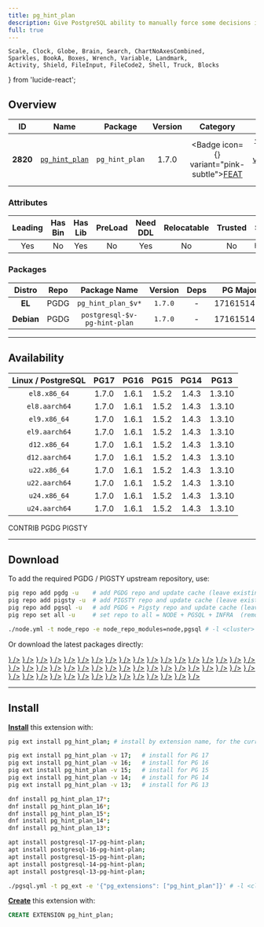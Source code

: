 ```yaml
---
title: pg_hint_plan
description: Give PostgreSQL ability to manually force some decisions in execution plans.
full: true
---
```


    Scale, Clock, Globe, Brain, Search, ChartNoAxesCombined,
    Sparkles, BookA, Boxes, Wrench, Variable, Landmark,
    Activity, Shield, FileInput, FileCode2, Shell, Truck, Blocks
} from 'lucide-react';

## Overview

| <TooltipIconButton tooltip="Extension unique identifier" side="top">ID</TooltipIconButton> | <TooltipIconButton tooltip="Extension name" side="top">Name</TooltipIconButton> | <TooltipIconButton tooltip="Package name for installation" side="top">Package</TooltipIconButton> | <TooltipIconButton tooltip="Latest available extension version" side="top">Version</TooltipIconButton> | <TooltipIconButton tooltip="Extension category" side="top">Category</TooltipIconButton> | <TooltipIconButton tooltip="Open source license" side="top">License</TooltipIconButton> | <TooltipIconButton tooltip="Programming language" side="top">Lang</TooltipIconButton> |
|:--------:|:--------:|:----------:|:--------------:|:---------------------------------------:|:------------------------------------------------------:|:----:|
| **2820** | [`pg_hint_plan`](https://github.com/ossc-db/pg_hint_plan) | `pg_hint_plan` | 1.7.0 | <Badge icon={<Sparkles />} variant="pink-subtle"><a href="/ext/feat" className="no-underline">FEAT</a></Badge> | <a href="/ext/list/license#bsd-3-clause" className="no-underline"><Badge icon={<Scale />} variant="blue-subtle">BSD 3-Clause</Badge></a> | <a href="/ext/list/lang#c"><Badge icon={<FileCode2 />} variant="blue-subtle">C</Badge></a> |

### Attributes

| <TooltipIconButton tooltip="The Primary Leading extension in the Package" side="top">Leading</TooltipIconButton> | <TooltipIconButton tooltip="Contains binary utils" side="top">Has Bin</TooltipIconButton> | <TooltipIconButton tooltip="Contains .so shared library files" side="top">Has Lib</TooltipIconButton> | <TooltipIconButton tooltip="Requires preloading via shared_preload_libraries" side="top">PreLoad</TooltipIconButton> | <TooltipIconButton tooltip="Requires CREATE EXTENSION DDL command" side="top">Need DDL</TooltipIconButton> | <TooltipIconButton tooltip="Can be installed in any schema" side="top">Relocatable</TooltipIconButton> | <TooltipIconButton tooltip="Can be created by non-superuser" side="top">Trusted</TooltipIconButton> | <TooltipIconButton tooltip="Schemas used by this extension" side="top">Schemas</TooltipIconButton> |
|:-------:|:-------:|:-------:|:-------:|:--------:|:-----------:|:-------:|:-------:|
| Yes | No | Yes | No | Yes | No | No | `hint_plan` |

### Packages

| <TooltipIconButton tooltip="Linux distribution family, EL or Debian" side="top">Distro</TooltipIconButton> | <TooltipIconButton tooltip="Package repository" side="top">Repo</TooltipIconButton> | <TooltipIconButton tooltip="The RPM/DEB Package Name Pattern (replace $v with real pg major)" side="top">Package Name</TooltipIconButton> | <TooltipIconButton tooltip="Latest package version" side="top">Version</TooltipIconButton> | <TooltipIconButton tooltip="RPM/DEB Package dependencies" side="top">Deps</TooltipIconButton> | <TooltipIconButton tooltip="Available in these PostgreSQL Major Versions" side="top">PG Major</TooltipIconButton> |
|:----------:|:--------:|:------------------------:|:-----------:|:------------:|:------------------:|
|   **EL**   | <Badge variant="blue-subtle"><span className="font-bold">PGDG</span></Badge> | `pg_hint_plan_$v*` | `1.7.0` | - | <Badge variant="green-subtle">17</Badge><Badge variant="green-subtle">16</Badge><Badge variant="green-subtle">15</Badge><Badge variant="green-subtle">14</Badge><Badge variant="green-subtle">13</Badge> |
| **Debian** | <Badge variant="blue-subtle"><span className="font-bold">PGDG</span></Badge> | `postgresql-$v-pg-hint-plan` | `1.7.0` | - | <Badge variant="green-subtle">17</Badge><Badge variant="green-subtle">16</Badge><Badge variant="green-subtle">15</Badge><Badge variant="green-subtle">14</Badge><Badge variant="green-subtle">13</Badge> |



------

## Availability

| <TooltipIconButton tooltip="Linux Distro Arch / PostgreSQL Major Version" side="top">Linux / PostgreSQL </TooltipIconButton> | **PG17** | **PG16** | **PG15** | **PG14** | **PG13** |
|:-----:|:-----:|:-----:|:-----:|:-----:|:-----:|
| `el8.x86_64` | <Badge variant="blue-subtle">1.7.0</Badge> | <Badge variant="blue-subtle">1.6.1</Badge> | <Badge variant="blue-subtle">1.5.2</Badge> | <Badge variant="blue-subtle">1.4.3</Badge> | <Badge variant="blue-subtle">1.3.10</Badge> |
| `el8.aarch64` | <Badge variant="blue-subtle">1.7.0</Badge> | <Badge variant="blue-subtle">1.6.1</Badge> | <Badge variant="blue-subtle">1.5.2</Badge> | <Badge variant="blue-subtle">1.4.3</Badge> | <Badge variant="blue-subtle">1.3.10</Badge> |
| `el9.x86_64` | <Badge variant="blue-subtle">1.7.0</Badge> | <Badge variant="blue-subtle">1.6.1</Badge> | <Badge variant="blue-subtle">1.5.2</Badge> | <Badge variant="blue-subtle">1.4.3</Badge> | <Badge variant="blue-subtle">1.3.10</Badge> |
| `el9.aarch64` | <Badge variant="blue-subtle">1.7.0</Badge> | <Badge variant="blue-subtle">1.6.1</Badge> | <Badge variant="blue-subtle">1.5.2</Badge> | <Badge variant="blue-subtle">1.4.3</Badge> | <Badge variant="blue-subtle">1.3.10</Badge> |
| `d12.x86_64` | <Badge variant="blue-subtle">1.7.0</Badge> | <Badge variant="blue-subtle">1.6.1</Badge> | <Badge variant="blue-subtle">1.5.2</Badge> | <Badge variant="blue-subtle">1.4.3</Badge> | <Badge variant="blue-subtle">1.3.10</Badge> |
| `d12.aarch64` | <Badge variant="blue-subtle">1.7.0</Badge> | <Badge variant="blue-subtle">1.6.1</Badge> | <Badge variant="blue-subtle">1.5.2</Badge> | <Badge variant="blue-subtle">1.4.3</Badge> | <Badge variant="blue-subtle">1.3.10</Badge> |
| `u22.x86_64` | <Badge variant="blue-subtle">1.7.0</Badge> | <Badge variant="blue-subtle">1.6.1</Badge> | <Badge variant="blue-subtle">1.5.2</Badge> | <Badge variant="blue-subtle">1.4.3</Badge> | <Badge variant="blue-subtle">1.3.10</Badge> |
| `u22.aarch64` | <Badge variant="blue-subtle">1.7.0</Badge> | <Badge variant="blue-subtle">1.6.1</Badge> | <Badge variant="blue-subtle">1.5.2</Badge> | <Badge variant="blue-subtle">1.4.3</Badge> | <Badge variant="blue-subtle">1.3.10</Badge> |
| `u24.x86_64` | <Badge variant="blue-subtle">1.7.0</Badge> | <Badge variant="blue-subtle">1.6.1</Badge> | <Badge variant="blue-subtle">1.5.2</Badge> | <Badge variant="blue-subtle">1.4.3</Badge> | <Badge variant="blue-subtle">1.3.10</Badge> |
| `u24.aarch64` | <Badge variant="blue-subtle">1.7.0</Badge> | <Badge variant="blue-subtle">1.6.1</Badge> | <Badge variant="blue-subtle">1.5.2</Badge> | <Badge variant="blue-subtle">1.4.3</Badge> | <Badge variant="blue-subtle">1.3.10</Badge> |

<Badge variant="green-subtle"><span className="font-black">CONTRIB</span></Badge> <Badge variant="blue-subtle"><span className="font-black">PGDG</span></Badge> <Badge variant="amber-subtle"><span className="font-black">PIGSTY</span></Badge>

------

## Download

To add the required PGDG / PIGSTY upstream repository, use:

```bash tab="pig"
pig repo add pgdg -u    # add PGDG repo and update cache (leave existing repos)
pig repo add pigsty -u  # add PIGSTY repo and update cache (leave existing repos)
pig repo add pgsql -u   # add PGDG + Pigsty repo and update cache (leave existing repos)
pig repo set all -u     # set repo to all = NODE + PGSQL + INFRA  (remove existing repos)
```
```bash tab="pigsty"
./node.yml -t node_repo -e node_repo_modules=node,pgsql # -l <cluster>
```

Or download the latest packages directly:

<Files>
    <Folder name="el8.x86_64">
        <a href="https://download.postgresql.org/pub/repos/yum/17/redhat/rhel-8-x86_64/pg_hint_plan_17-1.7.0-1PGDG.rhel8.x86_64.rpm"><File name="pg_hint_plan_17-1.7.0-1PGDG.rhel8.x86_64.rpm" icon={<Package className="text-emerald-500" />} /></a>
        <a href="https://download.postgresql.org/pub/repos/yum/16/redhat/rhel-8-x86_64/pg_hint_plan_16-1.6.1-1PGDG.rhel8.x86_64.rpm"><File name="pg_hint_plan_16-1.6.1-1PGDG.rhel8.x86_64.rpm" icon={<Package className="text-emerald-500" />} /></a>
        <a href="https://download.postgresql.org/pub/repos/yum/15/redhat/rhel-8-x86_64/pg_hint_plan_15-1.5.2-1PGDG.rhel8.x86_64.rpm"><File name="pg_hint_plan_15-1.5.2-1PGDG.rhel8.x86_64.rpm" icon={<Package className="text-emerald-500" />} /></a>
        <a href="https://download.postgresql.org/pub/repos/yum/14/redhat/rhel-8-x86_64/pg_hint_plan_14-1.4.3-1PGDG.rhel8.x86_64.rpm"><File name="pg_hint_plan_14-1.4.3-1PGDG.rhel8.x86_64.rpm" icon={<Package className="text-emerald-500" />} /></a>
        <a href="https://download.postgresql.org/pub/repos/yum/13/redhat/rhel-8-x86_64/pg_hint_plan_13-1.3.10-1PGDG.rhel8.x86_64.rpm"><File name="pg_hint_plan_13-1.3.10-1PGDG.rhel8.x86_64.rpm" icon={<Package className="text-emerald-500" />} /></a>
    </Folder>
    <Folder name="el8.aarch64">
        <a href="https://download.postgresql.org/pub/repos/yum/17/redhat/rhel-8-aarch64/pg_hint_plan_17-1.7.0-1PGDG.rhel8.aarch64.rpm"><File name="pg_hint_plan_17-1.7.0-1PGDG.rhel8.aarch64.rpm" icon={<Package className="text-orange-500" />} /></a>
        <a href="https://download.postgresql.org/pub/repos/yum/16/redhat/rhel-8-aarch64/pg_hint_plan_16-1.6.1-1PGDG.rhel8.aarch64.rpm"><File name="pg_hint_plan_16-1.6.1-1PGDG.rhel8.aarch64.rpm" icon={<Package className="text-orange-500" />} /></a>
        <a href="https://download.postgresql.org/pub/repos/yum/15/redhat/rhel-8-aarch64/pg_hint_plan_15-1.5.2-1PGDG.rhel8.aarch64.rpm"><File name="pg_hint_plan_15-1.5.2-1PGDG.rhel8.aarch64.rpm" icon={<Package className="text-orange-500" />} /></a>
        <a href="https://download.postgresql.org/pub/repos/yum/14/redhat/rhel-8-aarch64/pg_hint_plan_14-1.4.3-1PGDG.rhel8.aarch64.rpm"><File name="pg_hint_plan_14-1.4.3-1PGDG.rhel8.aarch64.rpm" icon={<Package className="text-orange-500" />} /></a>
        <a href="https://download.postgresql.org/pub/repos/yum/13/redhat/rhel-8-aarch64/pg_hint_plan_13-1.3.10-1PGDG.rhel8.aarch64.rpm"><File name="pg_hint_plan_13-1.3.10-1PGDG.rhel8.aarch64.rpm" icon={<Package className="text-orange-500" />} /></a>
    </Folder>
    <Folder name="el9.x86_64">
        <a href="https://download.postgresql.org/pub/repos/yum/17/redhat/rhel-9-x86_64/pg_hint_plan_17-1.7.0-1PGDG.rhel9.x86_64.rpm"><File name="pg_hint_plan_17-1.7.0-1PGDG.rhel9.x86_64.rpm" icon={<Package className="text-emerald-500" />} /></a>
        <a href="https://download.postgresql.org/pub/repos/yum/16/redhat/rhel-9-x86_64/pg_hint_plan_16-1.6.1-1PGDG.rhel9.x86_64.rpm"><File name="pg_hint_plan_16-1.6.1-1PGDG.rhel9.x86_64.rpm" icon={<Package className="text-emerald-500" />} /></a>
        <a href="https://download.postgresql.org/pub/repos/yum/15/redhat/rhel-9-x86_64/pg_hint_plan_15-1.5.2-1PGDG.rhel9.x86_64.rpm"><File name="pg_hint_plan_15-1.5.2-1PGDG.rhel9.x86_64.rpm" icon={<Package className="text-emerald-500" />} /></a>
        <a href="https://download.postgresql.org/pub/repos/yum/14/redhat/rhel-9-x86_64/pg_hint_plan_14-1.4.3-1PGDG.rhel9.x86_64.rpm"><File name="pg_hint_plan_14-1.4.3-1PGDG.rhel9.x86_64.rpm" icon={<Package className="text-emerald-500" />} /></a>
        <a href="https://download.postgresql.org/pub/repos/yum/13/redhat/rhel-9-x86_64/pg_hint_plan_13-1.3.10-1PGDG.rhel9.x86_64.rpm"><File name="pg_hint_plan_13-1.3.10-1PGDG.rhel9.x86_64.rpm" icon={<Package className="text-emerald-500" />} /></a>
    </Folder>
    <Folder name="el9.aarch64">
        <a href="https://download.postgresql.org/pub/repos/yum/17/redhat/rhel-9-aarch64/pg_hint_plan_17-1.7.0-1PGDG.rhel9.aarch64.rpm"><File name="pg_hint_plan_17-1.7.0-1PGDG.rhel9.aarch64.rpm" icon={<Package className="text-orange-500" />} /></a>
        <a href="https://download.postgresql.org/pub/repos/yum/16/redhat/rhel-9-aarch64/pg_hint_plan_16-1.6.1-1PGDG.rhel9.aarch64.rpm"><File name="pg_hint_plan_16-1.6.1-1PGDG.rhel9.aarch64.rpm" icon={<Package className="text-orange-500" />} /></a>
        <a href="https://download.postgresql.org/pub/repos/yum/15/redhat/rhel-9-aarch64/pg_hint_plan_15-1.5.2-1PGDG.rhel9.aarch64.rpm"><File name="pg_hint_plan_15-1.5.2-1PGDG.rhel9.aarch64.rpm" icon={<Package className="text-orange-500" />} /></a>
        <a href="https://download.postgresql.org/pub/repos/yum/14/redhat/rhel-9-aarch64/pg_hint_plan_14-1.4.3-1PGDG.rhel9.aarch64.rpm"><File name="pg_hint_plan_14-1.4.3-1PGDG.rhel9.aarch64.rpm" icon={<Package className="text-orange-500" />} /></a>
        <a href="https://download.postgresql.org/pub/repos/yum/13/redhat/rhel-9-aarch64/pg_hint_plan_13-1.3.10-1PGDG.rhel9.aarch64.rpm"><File name="pg_hint_plan_13-1.3.10-1PGDG.rhel9.aarch64.rpm" icon={<Package className="text-orange-500" />} /></a>
    </Folder>
    <Folder name="d12.x86_64">
        <a href="https://apt.postgresql.org/pub/repos/apt/pool/main/p/pg-hint-plan-17/postgresql-17-pg-hint-plan_1.7.0-1.pgdg120+1_arm64.deb"><File name="postgresql-17-pg-hint-plan_1.7.0-1.pgdg120+1_arm64.deb" icon={<Box className="text-emerald-500" />} /></a>
        <a href="https://apt.postgresql.org/pub/repos/apt/pool/main/p/pg-hint-plan-16/postgresql-16-pg-hint-plan_1.6.1-1.pgdg120+1_arm64.deb"><File name="postgresql-16-pg-hint-plan_1.6.1-1.pgdg120+1_arm64.deb" icon={<Box className="text-emerald-500" />} /></a>
        <a href="https://apt.postgresql.org/pub/repos/apt/pool/main/p/pg-hint-plan-15/postgresql-15-pg-hint-plan_1.5.2-1.pgdg120+1_arm64.deb"><File name="postgresql-15-pg-hint-plan_1.5.2-1.pgdg120+1_arm64.deb" icon={<Box className="text-emerald-500" />} /></a>
        <a href="https://apt.postgresql.org/pub/repos/apt/pool/main/p/pg-hint-plan-14/postgresql-14-pg-hint-plan_1.4.3-1.pgdg120+1_arm64.deb"><File name="postgresql-14-pg-hint-plan_1.4.3-1.pgdg120+1_arm64.deb" icon={<Box className="text-emerald-500" />} /></a>
        <a href="https://apt.postgresql.org/pub/repos/apt/pool/main/p/pg-hint-plan-13/postgresql-13-pg-hint-plan_1.3.10-1.pgdg120+1_arm64.deb"><File name="postgresql-13-pg-hint-plan_1.3.10-1.pgdg120+1_arm64.deb" icon={<Box className="text-emerald-500" />} /></a>
    </Folder>
    <Folder name="d12.aarch64">
        <a href="https://apt.postgresql.org/pub/repos/apt/pool/main/p/pg-hint-plan-17/postgresql-17-pg-hint-plan_1.7.0-1.pgdg120+1_amd64.deb"><File name="postgresql-17-pg-hint-plan_1.7.0-1.pgdg120+1_amd64.deb" icon={<Box className="text-orange-500" />} /></a>
        <a href="https://apt.postgresql.org/pub/repos/apt/pool/main/p/pg-hint-plan-16/postgresql-16-pg-hint-plan_1.6.1-1.pgdg120+1_amd64.deb"><File name="postgresql-16-pg-hint-plan_1.6.1-1.pgdg120+1_amd64.deb" icon={<Box className="text-orange-500" />} /></a>
        <a href="https://apt.postgresql.org/pub/repos/apt/pool/main/p/pg-hint-plan-15/postgresql-15-pg-hint-plan_1.5.2-1.pgdg120+1_amd64.deb"><File name="postgresql-15-pg-hint-plan_1.5.2-1.pgdg120+1_amd64.deb" icon={<Box className="text-orange-500" />} /></a>
        <a href="https://apt.postgresql.org/pub/repos/apt/pool/main/p/pg-hint-plan-14/postgresql-14-pg-hint-plan_1.4.3-1.pgdg120+1_amd64.deb"><File name="postgresql-14-pg-hint-plan_1.4.3-1.pgdg120+1_amd64.deb" icon={<Box className="text-orange-500" />} /></a>
        <a href="https://apt.postgresql.org/pub/repos/apt/pool/main/p/pg-hint-plan-13/postgresql-13-pg-hint-plan_1.3.10-1.pgdg120+1_amd64.deb"><File name="postgresql-13-pg-hint-plan_1.3.10-1.pgdg120+1_amd64.deb" icon={<Box className="text-orange-500" />} /></a>
    </Folder>
    <Folder name="u22.x86_64">
        <a href="https://apt.postgresql.org/pub/repos/apt/pool/main/p/pg-hint-plan-17/postgresql-17-pg-hint-plan_1.7.0-1.pgdg22.04+1_amd64.deb"><File name="postgresql-17-pg-hint-plan_1.7.0-1.pgdg22.04+1_amd64.deb" icon={<Box className="text-emerald-500" />} /></a>
        <a href="https://apt.postgresql.org/pub/repos/apt/pool/main/p/pg-hint-plan-16/postgresql-16-pg-hint-plan_1.6.1-1.pgdg22.04+1_amd64.deb"><File name="postgresql-16-pg-hint-plan_1.6.1-1.pgdg22.04+1_amd64.deb" icon={<Box className="text-emerald-500" />} /></a>
        <a href="https://apt.postgresql.org/pub/repos/apt/pool/main/p/pg-hint-plan-15/postgresql-15-pg-hint-plan_1.5.2-1.pgdg22.04+1_amd64.deb"><File name="postgresql-15-pg-hint-plan_1.5.2-1.pgdg22.04+1_amd64.deb" icon={<Box className="text-emerald-500" />} /></a>
        <a href="https://apt.postgresql.org/pub/repos/apt/pool/main/p/pg-hint-plan-14/postgresql-14-pg-hint-plan_1.4.3-1.pgdg22.04+1_amd64.deb"><File name="postgresql-14-pg-hint-plan_1.4.3-1.pgdg22.04+1_amd64.deb" icon={<Box className="text-emerald-500" />} /></a>
        <a href="https://apt.postgresql.org/pub/repos/apt/pool/main/p/pg-hint-plan-13/postgresql-13-pg-hint-plan_1.3.10-1.pgdg22.04+1_amd64.deb"><File name="postgresql-13-pg-hint-plan_1.3.10-1.pgdg22.04+1_amd64.deb" icon={<Box className="text-emerald-500" />} /></a>
    </Folder>
    <Folder name="u22.aarch64">
        <a href="https://apt.postgresql.org/pub/repos/apt/pool/main/p/pg-hint-plan-17/postgresql-17-pg-hint-plan_1.7.0-1.pgdg22.04+1_arm64.deb"><File name="postgresql-17-pg-hint-plan_1.7.0-1.pgdg22.04+1_arm64.deb" icon={<Box className="text-orange-500" />} /></a>
        <a href="https://apt.postgresql.org/pub/repos/apt/pool/main/p/pg-hint-plan-16/postgresql-16-pg-hint-plan_1.6.1-1.pgdg22.04+1_arm64.deb"><File name="postgresql-16-pg-hint-plan_1.6.1-1.pgdg22.04+1_arm64.deb" icon={<Box className="text-orange-500" />} /></a>
        <a href="https://apt.postgresql.org/pub/repos/apt/pool/main/p/pg-hint-plan-15/postgresql-15-pg-hint-plan_1.5.2-1.pgdg22.04+1_arm64.deb"><File name="postgresql-15-pg-hint-plan_1.5.2-1.pgdg22.04+1_arm64.deb" icon={<Box className="text-orange-500" />} /></a>
        <a href="https://apt.postgresql.org/pub/repos/apt/pool/main/p/pg-hint-plan-14/postgresql-14-pg-hint-plan_1.4.3-1.pgdg22.04+1_arm64.deb"><File name="postgresql-14-pg-hint-plan_1.4.3-1.pgdg22.04+1_arm64.deb" icon={<Box className="text-orange-500" />} /></a>
        <a href="https://apt.postgresql.org/pub/repos/apt/pool/main/p/pg-hint-plan-13/postgresql-13-pg-hint-plan_1.3.10-1.pgdg22.04+1_arm64.deb"><File name="postgresql-13-pg-hint-plan_1.3.10-1.pgdg22.04+1_arm64.deb" icon={<Box className="text-orange-500" />} /></a>
    </Folder>
    <Folder name="u24.x86_64">
        <a href="https://apt.postgresql.org/pub/repos/apt/pool/main/p/pg-hint-plan-17/postgresql-17-pg-hint-plan_1.7.0-1.pgdg24.04+1_amd64.deb"><File name="postgresql-17-pg-hint-plan_1.7.0-1.pgdg24.04+1_amd64.deb" icon={<Box className="text-emerald-500" />} /></a>
        <a href="https://apt.postgresql.org/pub/repos/apt/pool/main/p/pg-hint-plan-16/postgresql-16-pg-hint-plan_1.6.1-1.pgdg24.04+1_amd64.deb"><File name="postgresql-16-pg-hint-plan_1.6.1-1.pgdg24.04+1_amd64.deb" icon={<Box className="text-emerald-500" />} /></a>
        <a href="https://apt.postgresql.org/pub/repos/apt/pool/main/p/pg-hint-plan-15/postgresql-15-pg-hint-plan_1.5.2-1.pgdg24.04+1_amd64.deb"><File name="postgresql-15-pg-hint-plan_1.5.2-1.pgdg24.04+1_amd64.deb" icon={<Box className="text-emerald-500" />} /></a>
        <a href="https://apt.postgresql.org/pub/repos/apt/pool/main/p/pg-hint-plan-14/postgresql-14-pg-hint-plan_1.4.3-1.pgdg24.04+1_amd64.deb"><File name="postgresql-14-pg-hint-plan_1.4.3-1.pgdg24.04+1_amd64.deb" icon={<Box className="text-emerald-500" />} /></a>
        <a href="https://apt.postgresql.org/pub/repos/apt/pool/main/p/pg-hint-plan-13/postgresql-13-pg-hint-plan_1.3.10-1.pgdg24.04+1_amd64.deb"><File name="postgresql-13-pg-hint-plan_1.3.10-1.pgdg24.04+1_amd64.deb" icon={<Box className="text-emerald-500" />} /></a>
    </Folder>
    <Folder name="u24.aarch64">
        <a href="https://apt.postgresql.org/pub/repos/apt/pool/main/p/pg-hint-plan-17/postgresql-17-pg-hint-plan_1.7.0-1.pgdg24.04+1_arm64.deb"><File name="postgresql-17-pg-hint-plan_1.7.0-1.pgdg24.04+1_arm64.deb" icon={<Box className="text-orange-500" />} /></a>
        <a href="https://apt.postgresql.org/pub/repos/apt/pool/main/p/pg-hint-plan-16/postgresql-16-pg-hint-plan_1.6.1-1.pgdg24.04+1_arm64.deb"><File name="postgresql-16-pg-hint-plan_1.6.1-1.pgdg24.04+1_arm64.deb" icon={<Box className="text-orange-500" />} /></a>
        <a href="https://apt.postgresql.org/pub/repos/apt/pool/main/p/pg-hint-plan-15/postgresql-15-pg-hint-plan_1.5.2-1.pgdg24.04+1_arm64.deb"><File name="postgresql-15-pg-hint-plan_1.5.2-1.pgdg24.04+1_arm64.deb" icon={<Box className="text-orange-500" />} /></a>
        <a href="https://apt.postgresql.org/pub/repos/apt/pool/main/p/pg-hint-plan-14/postgresql-14-pg-hint-plan_1.4.3-1.pgdg24.04+1_arm64.deb"><File name="postgresql-14-pg-hint-plan_1.4.3-1.pgdg24.04+1_arm64.deb" icon={<Box className="text-orange-500" />} /></a>
        <a href="https://apt.postgresql.org/pub/repos/apt/pool/main/p/pg-hint-plan-13/postgresql-13-pg-hint-plan_1.3.10-1.pgdg24.04+1_arm64.deb"><File name="postgresql-13-pg-hint-plan_1.3.10-1.pgdg24.04+1_arm64.deb" icon={<Box className="text-orange-500" />} /></a>
    </Folder>
</Files>

------

## Install

[**Install**](/docs/pgsql/extension/install) this extension with:

```bash tab="pig"
pig ext install pg_hint_plan; # install by extension name, for the current active PG version

pig ext install pg_hint_plan -v 17;   # install for PG 17
pig ext install pg_hint_plan -v 16;   # install for PG 16
pig ext install pg_hint_plan -v 15;   # install for PG 15
pig ext install pg_hint_plan -v 14;   # install for PG 14
pig ext install pg_hint_plan -v 13;   # install for PG 13
```
```bash tab="yum" 
dnf install pg_hint_plan_17*;
dnf install pg_hint_plan_16*;
dnf install pg_hint_plan_15*;
dnf install pg_hint_plan_14*;
dnf install pg_hint_plan_13*;
```
```bash tab="apt" 
apt install postgresql-17-pg-hint-plan;
apt install postgresql-16-pg-hint-plan;
apt install postgresql-15-pg-hint-plan;
apt install postgresql-14-pg-hint-plan;
apt install postgresql-13-pg-hint-plan;
```
```bash tab="ansible"
./pgsql.yml -t pg_ext -e '{"pg_extensions": ["pg_hint_plan"]}' # -l <cls>
```

[**Create**](/docs/pgsql/extension/create) this extension with:

```sql
CREATE EXTENSION pg_hint_plan;
```


